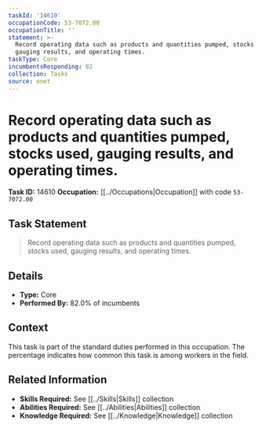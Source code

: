 ```yaml
---
taskId: '14610'
occupationCode: 53-7072.00
occupationTitle: ''
statement: >-
  Record operating data such as products and quantities pumped, stocks used,
  gauging results, and operating times.
taskType: Core
incumbentsResponding: 82
collection: Tasks
source: onet
---
```

# Record operating data such as products and quantities pumped, stocks used, gauging results, and operating times.

**Task ID:** 14610
**Occupation:** [[../Occupations|Occupation]] with code `53-7072.00`

## Task Statement

> Record operating data such as products and quantities pumped, stocks used, gauging results, and operating times.

## Details

- **Type:** Core
- **Performed By:** 82.0% of incumbents

## Context

This task is part of the standard duties performed in this occupation. The percentage indicates how common this task is among workers in the field.

## Related Information

- **Skills Required:** See [[../Skills|Skills]] collection
- **Abilities Required:** See [[../Abilities|Abilities]] collection
- **Knowledge Required:** See [[../Knowledge|Knowledge]] collection
